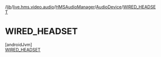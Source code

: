 /[lib](/api-reference/android/v2/home/content)/[live.hms.video.audio](../../../index)/[HMSAudioManager](../../index)/[AudioDevice](../index)/[WIRED_HEADSET](index)

# WIRED_HEADSET

[androidJvm]\
[WIRED_HEADSET](index)
